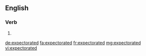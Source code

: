 ==English==

===Verb===
{{head|en}}

# {{en-past of|expectorate}}

[[de:expectorated]]
[[fa:expectorated]]
[[fr:expectorated]]
[[mg:expectorated]]
[[vi:expectorated]]